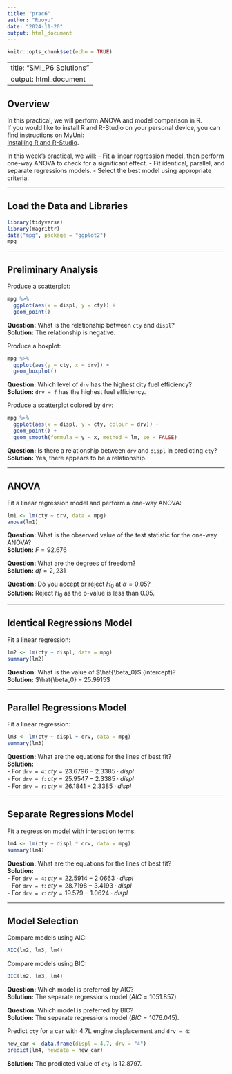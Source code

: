 ---
title: "prac6"
author: "Ruoyu"
date: "2024-11-20"
output: html_document
---

```{r setup, include=FALSE}
knitr::opts_chunk$set(echo = TRUE)
```

---
title: "SMI_P6 Solutions"
output: html_document
---

## Overview

In this practical, we will perform ANOVA and model comparison in R.  
If you would like to install R and R-Studio on your personal device, you can find instructions on MyUni:  
[Installing R and R-Studio](https://myuni.adelaide.edu.au/courses/94623/pages/installing-r-and-r-studio).

In this week’s practical, we will:
- Fit a linear regression model, then perform one-way ANOVA to check for a significant effect.
- Fit identical, parallel, and separate regressions models.
- Select the best model using appropriate criteria.

---

## Load the Data and Libraries

```{r}
library(tidyverse)
library(magrittr)
data("mpg", package = "ggplot2")
mpg
```

---

## Preliminary Analysis

Produce a scatterplot:
```{r}
mpg %>%
  ggplot(aes(x = displ, y = cty)) +
  geom_point()
```

**Question:** What is the relationship between `cty` and `displ`?  
**Solution:** The relationship is negative.

Produce a boxplot:
```{r}
mpg %>%
  ggplot(aes(y = cty, x = drv)) +
  geom_boxplot()
```

**Question:** Which level of `drv` has the highest city fuel efficiency?  
**Solution:** `drv = f` has the highest fuel efficiency.

Produce a scatterplot colored by `drv`:
```{r}
mpg %>%
  ggplot(aes(x = displ, y = cty, colour = drv)) +
  geom_point() +
  geom_smooth(formula = y ~ x, method = lm, se = FALSE)
```

**Question:** Is there a relationship between `drv` and `displ` in predicting `cty`?  
**Solution:** Yes, there appears to be a relationship.

---

## ANOVA

Fit a linear regression model and perform a one-way ANOVA:
```{r}
lm1 <- lm(cty ~ drv, data = mpg)
anova(lm1)
```

**Question:** What is the observed value of the test statistic for the one-way ANOVA?  
**Solution:** $F = 92.676$

**Question:** What are the degrees of freedom?  
**Solution:** $df = 2, 231$

**Question:** Do you accept or reject $H_0$ at $\alpha = 0.05$?  
**Solution:** Reject $H_0$ as the p-value is less than 0.05.

---

## Identical Regressions Model

Fit a linear regression:
```{r}
lm2 <- lm(cty ~ displ, data = mpg)
summary(lm2)
```

**Question:** What is the value of $\hat{\beta_0}$ (intercept)?  
**Solution:** $\hat{\beta_0} = 25.9915$

---

## Parallel Regressions Model

Fit a linear regression:
```{r}
lm3 <- lm(cty ~ displ + drv, data = mpg)
summary(lm3)
```

**Question:** What are the equations for the lines of best fit?  
**Solution:**  
- For `drv = 4`: $cty = 23.6796 - 2.3385 \cdot displ$  
- For `drv = f`: $cty = 25.9547 - 2.3385 \cdot displ$  
- For `drv = r`: $cty = 26.1841 - 2.3385 \cdot displ$

---

## Separate Regressions Model

Fit a regression model with interaction terms:
```{r}
lm4 <- lm(cty ~ displ * drv, data = mpg)
summary(lm4)
```

**Question:** What are the equations for the lines of best fit?  
**Solution:**  
- For `drv = 4`: $cty = 22.5914 - 2.0663 \cdot displ$  
- For `drv = f`: $cty = 28.7198 - 3.4193 \cdot displ$  
- For `drv = r`: $cty = 19.579 - 1.0624 \cdot displ$

---

## Model Selection

Compare models using AIC:
```{r}
AIC(lm2, lm3, lm4)
```

Compare models using BIC:
```{r}
BIC(lm2, lm3, lm4)
```

**Question:** Which model is preferred by AIC?  
**Solution:** The separate regressions model ($AIC = 1051.857$).

**Question:** Which model is preferred by BIC?  
**Solution:** The separate regressions model ($BIC = 1076.045$).

Predict `cty` for a car with 4.7L engine displacement and `drv = 4`:
```{r}
new_car <- data.frame(displ = 4.7, drv = "4")
predict(lm4, newdata = new_car)
```

**Solution:** The predicted value of `cty` is 12.8797.
